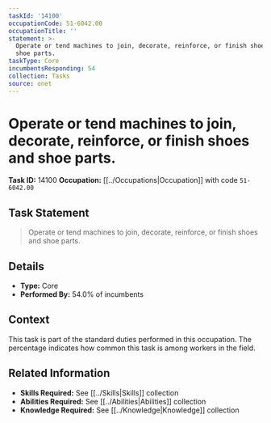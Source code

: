 ```yaml
---
taskId: '14100'
occupationCode: 51-6042.00
occupationTitle: ''
statement: >-
  Operate or tend machines to join, decorate, reinforce, or finish shoes and
  shoe parts.
taskType: Core
incumbentsResponding: 54
collection: Tasks
source: onet
---
```

# Operate or tend machines to join, decorate, reinforce, or finish shoes and shoe parts.

**Task ID:** 14100
**Occupation:** [[../Occupations|Occupation]] with code `51-6042.00`

## Task Statement

> Operate or tend machines to join, decorate, reinforce, or finish shoes and shoe parts.

## Details

- **Type:** Core
- **Performed By:** 54.0% of incumbents

## Context

This task is part of the standard duties performed in this occupation. The percentage indicates how common this task is among workers in the field.

## Related Information

- **Skills Required:** See [[../Skills|Skills]] collection
- **Abilities Required:** See [[../Abilities|Abilities]] collection
- **Knowledge Required:** See [[../Knowledge|Knowledge]] collection
